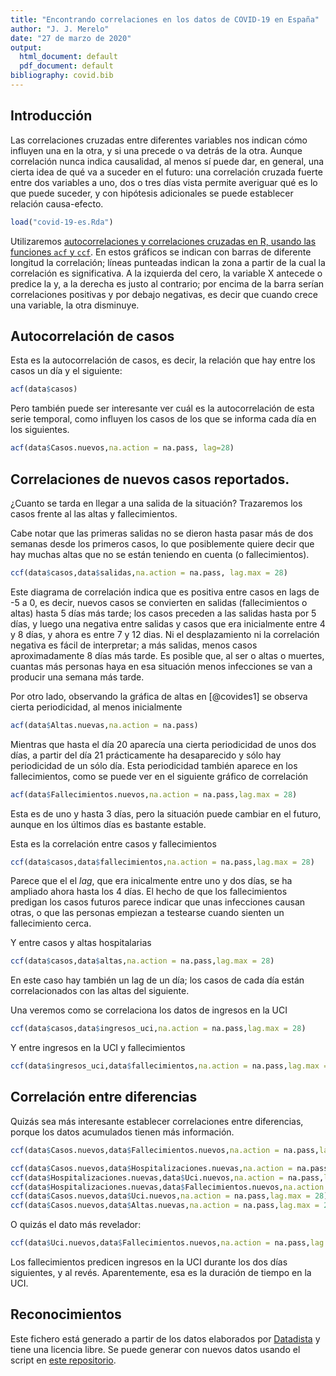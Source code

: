 ```yaml
---
title: "Encontrando correlaciones en los datos de COVID-19 en España"
author: "J. J. Merelo"
date: "27 de marzo de 2020"
output:
  html_document: default
  pdf_document: default
bibliography: covid.bib
---
```


## Introducción

Las correlaciones cruzadas entre diferentes variables nos indican cómo influyen una en la otra, y si una precede o va detrás de la otra. Aunque correlación nunca indica causalidad, al menos sí puede dar, en general, una cierta idea de qué va a suceder en el futuro: una correlación cruzada fuerte entre dos variables a uno, dos o tres días vista permite averiguar qué es lo que puede suceder, y con hipótesis adicionales se puede establecer relación causa-efecto.

```r
load("covid-19-es.Rda")
```

Utilizaremos [autocorrelaciones y correlaciones cruzadas en R, usando las funciones `acf` y `ccf`](https://online.stat.psu.edu/stat510/lesson/8/8.2). En estos gráficos se indican con barras de diferente longitud la correlación; líneas punteadas indican la zona a partir de la cual la correlación es significativa. A la izquierda del cero, la variable X antecede o predice la y, a la derecha es justo al contrario; por encima de la barra serían correlaciones positivas y por debajo negativas, es decir que cuando crece una variable, la otra disminuye.

## Autocorrelación de casos

Esta es la autocorrelación de casos, es decir, la relación que hay entre los casos un día y el siguiente:

```r
acf(data$casos)
```

Pero también puede ser interesante ver cuál es la autocorrelación de esta serie temporal, como influyen los casos de los que se informa cada día en los siguientes.

```r
acf(data$Casos.nuevos,na.action = na.pass, lag=28)
```


## Correlaciones de nuevos casos reportados.

¿Cuanto se tarda en llegar a una salida de la situación? Trazaremos los casos frente al las altas y fallecimientos.

Cabe notar que las primeras salidas no se dieron hasta pasar más de dos semanas desde los primeros casos, lo que posiblemente quiere decir que hay muchas altas que no se están teniendo en cuenta (o fallecimientos).

```r
ccf(data$casos,data$salidas,na.action = na.pass, lag.max = 28)
```

Este diagrama de correlación indica que es positiva entre casos en lags de -5 a 0, es decir, nuevos casos se convierten en salidas (fallecimientos o altas) hasta 5 días más tarde; los casos preceden a las salidas hasta por 5 días, y luego una negativa entre salidas y casos que era inicialmente entre 4 y 8 días, y ahora es entre 7 y 12 dias. Ni el desplazamiento ni la correlación negativa es fácil de interpretar; a más salidas, menos casos aproximadamente 8 días más tarde. Es posible que, al ser o altas o muertes, cuantas más personas haya en esa situación menos infecciones se van a producir una semana más tarde.

Por otro lado, observando la gráfica de altas en [@covides1] se observa cierta periodicidad, al menos inicialmente 

```r
acf(data$Altas.nuevas,na.action = na.pass)
```

Mientras que hasta el día 20 aparecía una cierta periodicidad de unos dos días, a partir del día 21 prácticamente ha desaparecido y sólo hay periodicidad de un sólo día. Esta periodicidad también aparece en los fallecimientos, como se puede ver en el siguiente gráfico de correlación

```r
acf(data$Fallecimientos.nuevos,na.action = na.pass,lag.max = 28)
```

Esta es de uno y hasta 3 días, pero la situación puede cambiar en el futuro, aunque en los últimos días es bastante estable.

Esta es la correlación entre casos y fallecimientos
```r
ccf(data$casos,data$fallecimientos,na.action = na.pass,lag.max = 28)
```

Parece que el el *lag*, que era inicalmente entre uno y dos días, se ha ampliado ahora hasta los 4 días. El hecho de que los fallecimientos predigan los casos futuros parece indicar que unas infecciones causan otras, o que las personas empiezan a testearse cuando sienten un fallecimiento cerca.

Y entre casos y altas hospitalarias

```r
ccf(data$casos,data$altas,na.action = na.pass,lag.max = 28)
```

En este caso hay también un lag de un día; los casos de cada día están correlacionados con las altas del siguiente.

Una veremos como se correlaciona los datos de ingresos en la UCI
```r
ccf(data$casos,data$ingresos_uci,na.action = na.pass,lag.max = 28)
```

Y entre ingresos en la UCI y fallecimientos

```r
ccf(data$ingresos_uci,data$fallecimientos,na.action = na.pass,lag.max = 28)
```

## Correlación entre diferencias

Quizás sea más interesante establecer correlaciones entre diferencias, porque los datos acumulados tienen más información.

```r
ccf(data$Casos.nuevos,data$Fallecimientos.nuevos,na.action = na.pass,lag.max = 28)

ccf(data$Casos.nuevos,data$Hospitalizaciones.nuevas,na.action = na.pass,lag.max = 28)
ccf(data$Hospitalizaciones.nuevas,data$Uci.nuevos,na.action = na.pass,lag.max = 28)
ccf(data$Hospitalizaciones.nuevas,data$Fallecimientos.nuevos,na.action = na.pass,lag.max = 28)
ccf(data$Casos.nuevos,data$Uci.nuevos,na.action = na.pass,lag.max = 28)
ccf(data$Casos.nuevos,data$Altas.nuevas,na.action = na.pass,lag.max = 28)
```

O quizás el dato más revelador:

```r
ccf(data$Uci.nuevos,data$Fallecimientos.nuevos,na.action = na.pass,lag.max = 28)
```

Los fallecimientos predicen ingresos en la UCI durante los dos días siguientes, y al revés. Aparentemente, esa es la duración de tiempo en la UCI.

## Reconocimientos

Este fichero está generado a partir de los datos elaborados por [Datadista](https://github.com/datadista/datasets) y tiene una licencia libre. Se puede generar con nuevos datos usando el script en [este repositorio](https://github.com/JJ/covid-reports).
